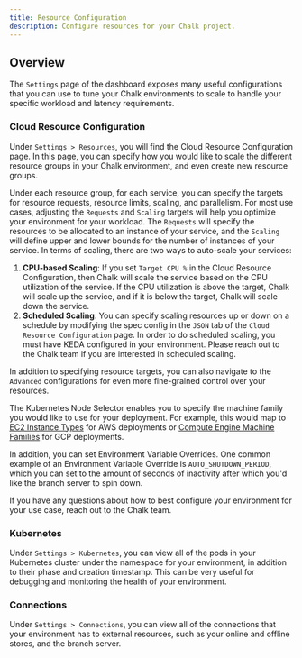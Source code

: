 ```yaml
---
title: Resource Configuration
description: Configure resources for your Chalk project.
---
```


## Overview

The `Settings` page of the dashboard exposes many useful configurations that you can use to
tune your Chalk environments to scale to handle your specific workload and latency requirements.

### Cloud Resource Configuration

Under `Settings > Resources`, you will find the Cloud Resource Configuration page. In this page, you
can specify how you would like to scale the different resource groups in your Chalk environment, and
even create new resource groups.

Under each resource group, for each service, you can specify the targets for resource requests,
resource limits, scaling, and parallelism. For most use cases, adjusting the `Requests` and `Scaling`
targets will help you optimize your environment for your workload. The `Requests` will specify
the resources to be allocated to an instance of your service, and the `Scaling` will define upper
and lower bounds for the number of instances of your service. In terms of scaling, there are two
ways to auto-scale your services:

1. **CPU-based Scaling**: If you set `Target CPU %` in the Cloud Resource Configuration, then Chalk will
   scale the service based on the CPU utilization of the service. If the CPU utilization is above the
   target, Chalk will scale up the service, and if it is below the target, Chalk will scale down the service.
2. **Scheduled Scaling**: You can specify scaling resources up or down on a schedule by modifying the
    spec config in the `JSON` tab of the `Cloud Resource Configuration` page. In order to do scheduled
    scaling, you must have KEDA configured in your environment. Please reach out to the Chalk team if
    you are interested in scheduled scaling.

In addition to specifying resource targets, you can also navigate to the `Advanced` configurations for
even more fine-grained control over your resources.

The Kubernetes Node Selector enables you to specify the machine family you would like to use for your
deployment. For example, this would map to [EC2 Instance Types](https://docs.aws.amazon.com/AWSEC2/latest/UserGuide/instance-types.html)
for AWS deployments or [Compute Engine Machine Families](https://cloud.google.com/compute/docs/machine-resource)
for GCP deployments.

In addition, you can set Environment Variable Overrides. One common example of an Environment Variable Override
is `AUTO_SHUTDOWN_PERIOD`, which you can set to the amount of seconds of inactivity after which you'd like the
branch server to spin down.

If you have any questions about how to best configure your environment for your use case, reach out to the Chalk team.

### Kubernetes

Under `Settings > Kubernetes`, you can view all of the pods in your Kubernetes cluster under the namespace
for your environment, in addition to their phase and creation timestamp. This can be very useful for
debugging and monitoring the health of your environment.

### Connections

Under `Settings > Connections`, you can view all of the connections that your environment has to external
resources, such as your online and offline stores, and the branch server.
